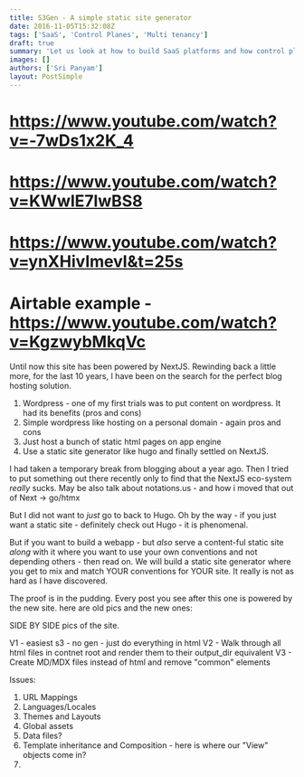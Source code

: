 ```yaml
---
title: S3Gen - A simple static site generator
date: 2016-11-05T15:32:08Z
tags: ['SaaS', 'Control Planes', 'Multi tenancy']
draft: true
summary: 'Let us look at how to build SaaS platforms and how control planes power them'
images: []
authors: ['Sri Panyam']
layout: PostSimple
---
```


# https://www.youtube.com/watch?v=-7wDs1x2K_4
# https://www.youtube.com/watch?v=KWwIE7lwBS8
# https://www.youtube.com/watch?v=ynXHivImevI&t=25s

# Airtable example - https://www.youtube.com/watch?v=KgzwybMkqVc

Until now this site has been powered by NextJS.   Rewinding back a little more, for the last 10 years, I have been on the search for the perfect blog hosting solution.   

1. Wordpress - one of my first trials was to put content on wordpress.  It had its benefits (pros and cons)
2. Simple wordpress like hosting on a personal domain - again pros and cons
3. Just host a bunch of static html pages on app engine
4. Use a static site generator like hugo and finally settled on NextJS.

I had taken a temporary break from blogging about a year ago.   Then I tried to put something out there recently only to find that the NextJS eco-system *really* sucks.
May be also talk about notations.us - and how i moved that out of Next -> go/htmx

But I did not want to *just* go to back to Hugo.  Oh by the way - if you just want a static site - definitely check out Hugo - it is phenomenal.

But if you want to build a webapp - but *also* serve a content-ful static site *along* with it where you want to use your own conventions and not depending others - then read on.   We will build a static site generator where you get to mix and match YOUR conventions for YOUR site.  It really is not as hard as I have discovered.

The proof is in the pudding.  Every post you see after this one is powered by the new site.  here are old pics and the new ones:

SIDE BY SIDE pics of the site.

V1 - easiest s3 - no gen - just do everything in html
V2 - Walk through all html files in contnet root and render them to their output_dir equivalent
V3 - Create MD/MDX files instead of html and remove "common" elements

Issues:
1. URL Mappings
2. Languages/Locales
3. Themes and Layouts 
4. Global assets
5. Data files?
6. Template inheritance and Composition - here is where our "View" objects come in?
7. 
